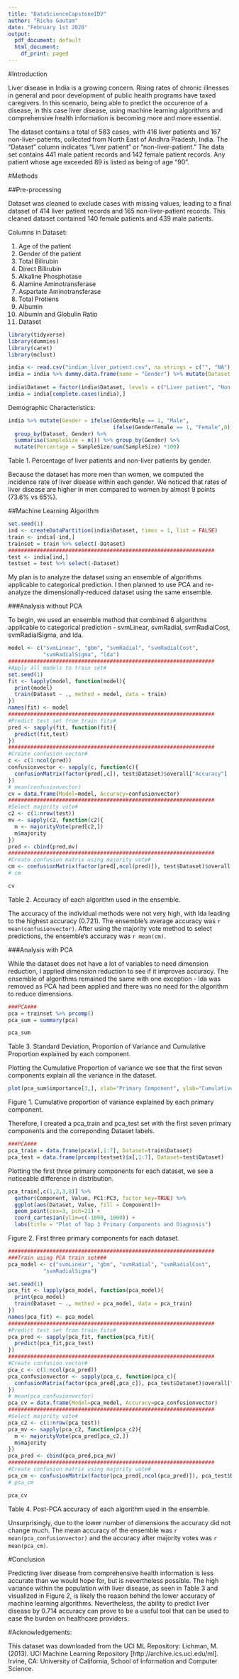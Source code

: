 ```yaml
---
title: "DataScienceCapstoneIDV"
author: "Richa Gautam"
date: "February 1st 2020"
output:
  pdf_document: default
  html_document:
    df_print: paged
---
```

#Introduction

Liver disease in India is a growing concern. Rising rates of chronic illnesses in general and poor development of public health programs have taxed caregivers. In this scenario, being able to predict the occurence of a disease, in this case liver disease, using machine learning algorithms and comprehensive health information is becoming more and more essential.

The dataset contains a total of 583 cases, with 416 liver patients and 167 non-liver-patients, collected from North East of Andhra Pradesh, India. The "Dataset" column indicates "Liver patient" or "non-liver-patient." The data set contains 441 male patient records and 142 female patient records. Any patient whose age exceeded 89 is listed as being of age "90".

#Methods

##Pre-processing

Dataset was cleaned to exclude cases with missing values, leading to a final dataset of 414 liver patient records and 165 non-liver-patient records. This cleaned dataset contained 140 female patients and 439 male patients.

Columns in Dataset:

1. Age of the patient
2. Gender of the patient
3. Total Bilirubin
4. Direct Bilirubin
5. Alkaline Phosphotase
6. Alamine Aminotransferase
7. Aspartate Aminotransferase
8. Total Protiens
9. Albumin
10. Albumin and Globulin Ratio
11. Dataset

```r
library(tidyverse)
library(dummies)
library(caret)
library(mclust)

india <- read.csv("indian_liver_patient.csv", na.strings = c("", "NA"), stringsAsFactors = FALSE)
india = india %>% dummy.data.frame(name = "Gender") %>% mutate(Dataset = ifelse(Dataset == 1, "Liver patient",
                                                                                ifelse(Dataset == 2, "Non-liver patient",NA)))
india$Dataset = factor(india$Dataset, levels = c("Liver patient", "Non-liver patient"))
india = india[complete.cases(india),]
```
Demographic Characteristics:
``` r
india %>% mutate(Gender = ifelse(GenderMale == 1, "Male",
                                 ifelse(GenderFemale == 1, "Female",0))) %>%
  group_by(Dataset, Gender) %>% 
  summarise(SampleSize = n()) %>% group_by(Gender) %>% 
  mutate(Percentage = SampleSize/sum(SampleSize) *100)

```
Table 1. Percentage of liver patients and non-liver patients by gender.

Because the dataset has more men than women, we computed the incidence rate of liver disease within each gender. We noticed that rates of liver disease are higher in men compared to women by almost 9 points (73.6% vs 65%). 

##Machine Learning Algorithm

```r
set.seed(1)
ind <- createDataPartition(india$Dataset, times = 1, list = FALSE)
train <- india[-ind,]
trainset = train %>% select(-Dataset)
#################################################################
test <- india[ind,]
testset = test %>% select(-Dataset)
```
My plan is to analyze the dataset using an ensemble of algorithms applicable to categorical prediction. I then planned to use PCA and re-analyze the dimensionally-reduced dataset using the same ensemble.

###Analysis without PCA

To begin, we used an ensemble method that combined 6 algorithms applicable to categorical prediction - svmLinear, svmRadial, svmRadialCost, svmRadialSigma, and lda.

```r
model <- c("svmLinear", "gbm", "svmRadial", "svmRadialCost", 
           "svmRadialSigma", "lda")
#################################################################
#Apply all models to train set#
set.seed(1)
fit <- lapply(model, function(model){
  print(model)
  train(Dataset ~ ., method = model, data = train)
})
names(fit) <- model
#################################################################
#Predict test set from train fits#
pred <- sapply(fit, function(fit){
  predict(fit,test)
})
#################################################################
#Create confusion vector#
c <- c(1:ncol(pred))
confusionvector <- sapply(c, function(c){
  confusionMatrix(factor(pred[,c]), test$Dataset)$overall["Accuracy"]
})
# mean(confusionvector)
cv = data.frame(Model=model, Accuracy=confusionvector)
#################################################################
#Select majority vote#
c2 <- c(1:nrow(test))
mv <- sapply(c2, function(c2){
  m <- majorityVote(pred[c2,])
  m$majority
})
pred <- cbind(pred,mv)
#################################################################
#Create confusion matrix using majority vote#
cm <- confusionMatrix(factor(pred[,ncol(pred)]), test$Dataset)$overall["Accuracy"]
# cm
```
```r
cv
```
Table 2. Accuracy of each algorithm used in the ensemble.

The accuracy of the individual methods were not very high, with lda leading to the highest accuracy (0.721). The ensemble's average accuracy was `r mean(confusionvector)`. After using the majority vote method to select predictions, the ensemble's accuracy was `r mean(cm)`.

###Analysis with PCA

While the dataset does not have a lot of variables to need dimension reduction, I applied dimension reduction to see if it improves accuracy. The ensemble of algorithms remained the same with one exception - lda was removed as PCA had been applied and there was no need for the algorithm to reduce dimensions.
```r
###PCA###
pca = trainset %>% prcomp()
pca_sum = summary(pca)
```
```r
pca_sum
```
Table 3. Standard Deviation, Proportion of Variance and Cumulative Proportion explained by each component.

Plotting the Cumulative Proportion of variance we see that the first seven components explain all the variance in the dataset.

```r
plot(pca_sum$importance[3,], xlab="Primary Component", ylab="Cumulative Proportion")
```
Figure 1. Cumulative proportion of variance explained by each primary component.

Therefore, I created a pca_train and pca_test set with the first seven primary components and the correponding Dataset labels.
```r
###PCA###
pca_train = data.frame(pca$x[,1:7], Dataset=train$Dataset)
pca_test = data.frame(prcomp(testset)$x[,1:7], Dataset=test$Dataset)
```
Plotting the first three primary components for each dataset, we see a noticeable difference in distribution.

```r
pca_train[,c(1,2,3,8)] %>% 
  gather(Component, Value, PC1:PC3, factor_key=TRUE) %>%
  ggplot(aes(Dataset, Value, fill = Component))+
  geom_point(cex=3, pch=21) +
  coord_cartesian(ylim=c(-1000, 1000)) + 
  labs(title = "Plot of Top 3 Primary Components and Diagnosis")
```
Figure 2. First three primary components for each dataset.

```r
#################################################################
###Train using PCA train set###
pca_model <- c("svmLinear", "gbm", "svmRadial", "svmRadialCost", 
           "svmRadialSigma")

set.seed(1)
pca_fit <- lapply(pca_model, function(pca_model){
  print(pca_model)
  train(Dataset ~ ., method = pca_model, data = pca_train)
})
names(pca_fit) <- pca_model
#################################################################
#Predict test set from train fits#
pca_pred <- sapply(pca_fit, function(pca_fit){
  predict(pca_fit,pca_test)
})
#################################################################
#Create confusion vector#
pca_c <- c(1:ncol(pca_pred))
pca_confusionvector <- sapply(pca_c, function(pca_c){
  confusionMatrix(factor(pca_pred[,pca_c]), pca_test$Dataset)$overall["Accuracy"]
})
# mean(pca_confusionvector)
pca_cv = data.frame(Model=pca_model, Accuracy=pca_confusionvector)
#################################################################
#Select majority vote#
pca_c2 <- c(1:nrow(pca_test))
pca_mv <- sapply(pca_c2, function(pca_c2){
  m <- majorityVote(pca_pred[pca_c2,])
  m$majority
})
pca_pred <- cbind(pca_pred,pca_mv)
#################################################################
#Create confusion matrix using majority vote#
pca_cm <- confusionMatrix(factor(pca_pred[,ncol(pca_pred)]), pca_test$Dataset)$overall["Accuracy"]
# pca_cm
```
```r
pca_cv
```
Table 4. Post-PCA accuracy of each algorithm used in the ensemble.

Unsurprisingly, due to the lower number of dimensions the accuracy did not change much. The mean accuracy of the ensemble was `r mean(pca_confusionvector)` and the accuracy after majority votes was `r mean(pca_cm)`.

#Conclusion

Predicting liver disease from comprehensive health information is less accurate than we would hope for, but is nevertheless possible. The high variance within the population with liver disease, as seen in Table 3 and visualized in Figure 2, is likely the reason behind the lower accuracy of machine learning algorithms. Nevertheless, the ability to predict liver disease by 0.714 accuracy can prove to be a useful tool that can be used to ease the burden on healthcare providers.

#Acknowledgements:

This dataset was downloaded from the UCI ML Repository:
Lichman, M. (2013). UCI Machine Learning Repository [http://archive.ics.uci.edu/ml]. Irvine, CA: University of California, School of Information and Computer Science.

